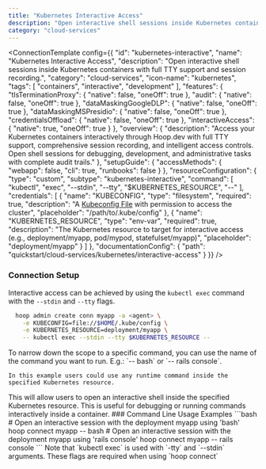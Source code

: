```yaml
---
title: "Kubernetes Interactive Access"
description: "Open interactive shell sessions inside Kubernetes containers with full TTY support and session recording."
category: "cloud-services"
---
```



<ConnectionTemplate config={{
  "id": "kubernetes-interactive",
  "name": "Kubernetes Interactive Access",
  "description": "Open interactive shell sessions inside Kubernetes containers with full TTY support and session recording.",
  "category": "cloud-services",
  "icon-name": "kubernetes",
  "tags": [
    "containers",
    "interactive",
    "development"
  ],
  "features": {
    "tlsTerminationProxy": {
      "native": false,
      "oneOff": true
    },
    "audit": {
      "native": false,
      "oneOff": true
    },
    "dataMaskingGoogleDLP": {
      "native": false,
      "oneOff": true
    },
    "dataMaskingMSPresidio": {
      "native": false,
      "oneOff": true
    },
    "credentialsOffload": {
      "native": false,
      "oneOff": true
    },
    "interactiveAccess": {
      "native": true,
      "oneOff": true
    }
  },
  "overview": {
    "description": "Access your Kubernetes containers interactively through Hoop.dev with full TTY support, comprehensive session recording, and intelligent access controls. Open shell sessions for debugging, development, and administrative tasks with complete audit trails."
  },
  "setupGuide": {
    "accessMethods": {
      "webapp": false,
      "cli": true,
      "runbooks": false
    }
  },
  "resourceConfiguration": {
    "type": "custom",
    "subtype": "kubernetes-interactive",
    "command": [
      "kubectl",
      "exec",
      "--stdin",
      "--tty",
      "$KUBERNETES_RESOURCE",
      "--"
    ],
    "credentials": [
      {
        "name": "KUBECONFIG",
        "type": "filesystem",
        "required": true,
        "description": "A [Kubeconfig File](https://kubernetes.io/docs/concepts/configuration/organize-cluster-access-kubeconfig/) with permission to access the cluster",
        "placeholder": "/path/to/.kube/config"
      },
      {
        "name": "KUBERNETES_RESOURCE",
        "type": "env-var",
        "required": true,
        "description": "The Kubernetes resource to target for interactive access (e.g., deployment/myapp, pod/mypod, statefulset/myapp)",
        "placeholder": "deployment/myapp"
      }
    ]
  },
  "documentationConfig": {
    "path": "quickstart/cloud-services/kubernetes/interactive-access"
  }
}} />


### Connection Setup
Interactive access can be achieved by using the `kubectl exec` command with the `--stdin` and `--tty` flags.
```bash
  hoop admin create conn myapp -a <agent> \
	-e KUBECONFIG=file://$HOME/.kube/config \
	-e KUBERNETES_RESOURCE=deployment/myapp \
	-- kubectl exec --stdin --tty $KUBERNETES_RESOURCE --
```
<Tip>
	To narrow down the scope to a specific command, you can use the name of the command you want to run.
	E.g.: `-- bash` or `-- rails console`.

	In this example users could use any runtime command inside the specified Kubernetes resource.
</Tip>
This will allow users to open an interactive shell inside the specified Kubernetes resource. This is useful for debugging or running commands interactively inside a container.
### Command Line Usage Examples
```bash
  # Open an interactive session with the deployment myapp using 'bash'
  hoop connect myapp -- bash
  # Open an interactive session with the deployment myapp using 'rails console'
  hoop connect myapp -- rails console
```
<Info>
	Note that `kubectl exec` is used with `-tty` and `--stdin` arguments.
	These flags are required when using `hoop connect`
</Info>
